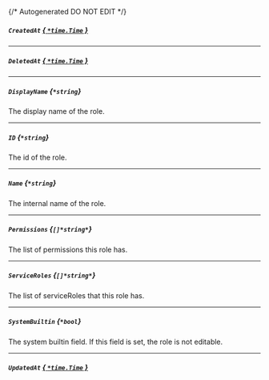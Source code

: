 {/* Autogenerated DO NOT EDIT  */}
##### `CreatedAt` [*{ `*time.Time` }*](https://pkg.go.dev/time#Time)

---
##### `DeletedAt` [*{ `*time.Time` }*](https://pkg.go.dev/time#Time)

---
##### `DisplayName` *{`*string`}*
The display name of the role.

---
##### `ID` *{`*string`}*
The id of the role.

---
##### `Name` *{`*string`}*
The internal name of the role.

---
##### `Permissions` *{`[]*string*`}*
The list of permissions this role has.

---
##### `ServiceRoles` *{`[]*string*`}*
The list of serviceRoles that this role has.

---
##### `SystemBuiltin` *{`*bool`}*
The system builtin field. If this field is set, the role is not editable.

---
##### `UpdatedAt` [*{ `*time.Time` }*](https://pkg.go.dev/time#Time)


